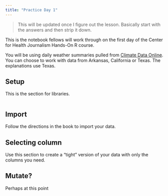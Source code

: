 ```yaml
---
title: "Practice Day 1"
---
```


> This will be updated once I figure out the lesson. Basically start with the answers and then strip it down.

This is the notebook fellows will work through on the first day of the Center for Health Journalism Hands-On R course.

You will be using daily weather summaries pulled from [Climate Data Online](). You can choose to work with data from Arkansas, California or Texas. The explanations use Texas.

## Setup

This is the section for libraries.

```r

```

## Import

Follow the directions in the book to import your data. 


## Selecting column

Use this section to create a "tight" version of your data with only the columns you need.


## Mutate?

Perhaps at this point

